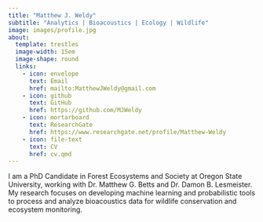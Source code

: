 ```yaml
---
title: "Matthew J. Weldy"
subtitle: "Analytics | Bioacoustics | Ecology | Wildlife"
image: images/profile.jpg
about:
  template: trestles
  image-width: 15em
  image-shape: round
  links:
    - icon: envelope
      text: Email
      href: mailto:MatthewJWeldy@gmail.com
    - icon: github
      text: GitHub
      href: https://github.com/MJWeldy
    - icon: mortarboard
      text: ResearchGate
      href: https://www.researchgate.net/profile/Matthew-Weldy
    - icon: file-text
      text: CV
      href: cv.qmd
---
```


I am a PhD Candidate in Forest Ecosystems and Society at Oregon State University, working with Dr. Matthew G. Betts and Dr. Damon B. Lesmeister. My research focuses on developing machine learning and probabilistic tools to process and analyze bioacoustics data for wildlife conservation and ecosystem monitoring.